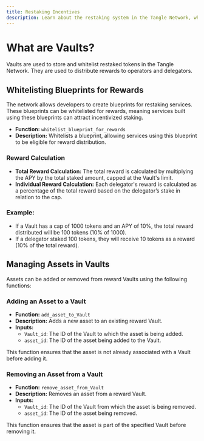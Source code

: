 ```yaml
---
title: Restaking Incentives
description: Learn about the restaking system in the Tangle Network, which encourages operators to execute multi-party computation (MPC) service roles, and understand the reward mechanisms and benefits for operators and delegators.
---
```


# What are Vaults?

Vaults are used to store and whitelist restaked tokens in the Tangle Network. They are used to distribute rewards to operators and delegators.

## Whitelisting Blueprints for Rewards

The network allows developers to create blueprints for restaking services. These blueprints can be whitelisted for rewards, meaning services built using these blueprints can attract incentivized staking.

- **Function:** `whitelist_blueprint_for_rewards`
- **Description:** Whitelists a blueprint, allowing services using this blueprint to be eligible for reward distribution.

### Reward Calculation

- **Total Reward Calculation:** The total reward is calculated by multiplying the APY by the total staked amount, capped at the Vault's limit.
- **Individual Reward Calculation:** Each delegator's reward is calculated as a percentage of the total reward based on the delegator’s stake in relation to the cap.

### Example:

- If a Vault has a cap of 1000 tokens and an APY of 10%, the total reward distributed will be 100 tokens (10% of 1000).
- If a delegator staked 100 tokens, they will receive 10 tokens as a reward (10% of the total reward).

## Managing Assets in Vaults

Assets can be added or removed from reward Vaults using the following functions:

### Adding an Asset to a Vault

- **Function:** `add_asset_to_Vault`
- **Description:** Adds a new asset to an existing reward Vault.
- **Inputs:**
  - `Vault_id`: The ID of the Vault to which the asset is being added.
  - `asset_id`: The ID of the asset being added to the Vault.

This function ensures that the asset is not already associated with a Vault before adding it.

### Removing an Asset from a Vault

- **Function:** `remove_asset_from_Vault`
- **Description:** Removes an asset from a reward Vault.
- **Inputs:**
  - `Vault_id`: The ID of the Vault from which the asset is being removed.
  - `asset_id`: The ID of the asset being removed.

This function ensures that the asset is part of the specified Vault before removing it.

